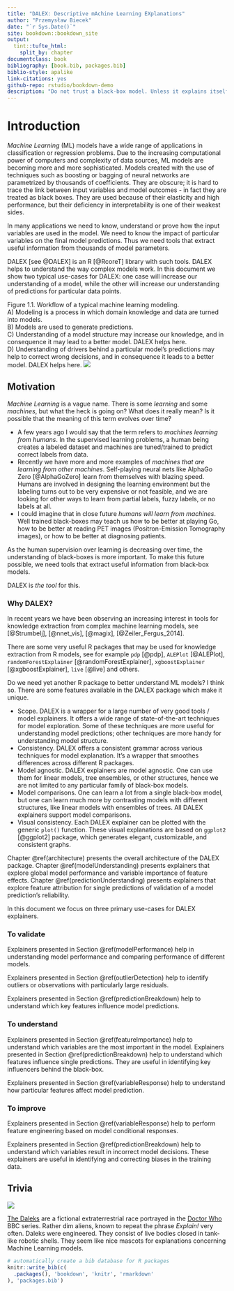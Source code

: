 ```yaml
--- 
title: "DALEX: Descriptive mAchine Learning EXplanations"
author: "Przemysław Biecek"
date: "`r Sys.Date()`"
site: bookdown::bookdown_site
output: 
  tint::tufte_html:
    split_by: chapter
documentclass: book
bibliography: [book.bib, packages.bib]
biblio-style: apalike
link-citations: yes
github-repo: rstudio/bookdown-demo
description: "Do not trust a black-box model. Unless it explains itself."
--- 
```


# Introduction

*Machine Learning* (ML) models have a wide range of applications in classification or regression problems. Due to the increasing computational power of computers and complexity of data sources, ML models are becoming more and more sophisticated. Models created with the use of techniques such as boosting or bagging of neural networks are parametrized by thousands of coefficients. They are obscure; it is hard to trace the link between input variables and model outcomes - in fact they are treated as black boxes.
They are used because of their elasticity and high performance, but their deficiency in interpretability is one of their weakest sides.

In many applications we need to know, understand or prove how the input variables are used in the model. We need to know the impact of particular variables on the final model predictions. Thus we need tools that extract useful information from thousands of model parameters.

DALEX [see @DALEX] is an R [@RcoreT] library with such tools. DALEX helps to understand the way complex models work.
In this document we show two typical use-cases for DALEX: one case will  increase our understanding of a model, while the other will increase our understanding of predictions for particular data points.

<p><span class="marginnote">Figure 1.1. Workflow of a typical machine learning modeling. <br/>
A) Modeling is a process in which domain knowledge and data are turned into models. <br/>
B) Models are used to generate predictions. <br/>
C) Understanding of a model structure may increase our knowledge, and in consequence it may lead to a better model. DALEX helps here.<br/>
D) Understanding of drivers behind a particular model's predictions may help to correct wrong decisions, and in consequence it leads to a better model. DALEX helps here.
</span>
<img src="images/mp_understanding.png"/></p>


## Motivation

*Machine Learning* is a vague name. There is some *learning* and some *machines*, but what the heck is going on? What does it really mean? Is it possible that the meaning of this term evolves over time?

* A few years ago I would say that the term refers to *machines learning from humans*. In the supervised learning problems, a human being creates a labeled dataset and machines are tuned/trained to predict correct labels from data.
* Recently we have more and more examples of *machines that are learning from other machines*. Self-playing neural nets like AlphaGo Zero [@AlphaGoZero] learn from themselves with blazing speed. Humans are involved in designing the learning environment but the labeling turns out to be very expensive or not feasible, and we are looking for other ways to learn from partial labels, fuzzy labels, or no labels at all.
* I could imagine that in close future *humans will learn from machines*. Well trained black-boxes may teach us how to be better at playing Go, how to be better at reading PET images (Positron-Emission Tomography images), or how to be better at diagnosing patients.

As the human supervision over learning is decreasing over time, the understanding of black-boxes is more important. To make this future possible, we need tools that extract useful information from black-box models. 


DALEX is *the tool* for this.


### Why DALEX?


In recent years we have been observing an increasing interest in tools for knowledge extraction from complex machine learning models, see [@Strumbelj], [@nnet_vis], [@magix], [@Zeiler_Fergus_2014].

There are some very useful R packages that may be used for knowledge extraction from R models, see for example `pdp` [@pdp], `ALEPlot` [@ALEPlot], `randomForestExplainer` [@randomForestExplainer], `xgboostExplainer` [@xgboostExplainer], `live` [@live] and others.

Do we need yet another R package to better understand ML models?
I think so. There are some features available in the DALEX package which make it unique.

* Scope. DALEX is a wrapper for a large number of very good tools / model explainers. It offers a wide range of state-of-the-art techniques for model exploration. Some of these techniques are more useful for understanding model predictions; other techniques are more handy for understanding model structure. 
* Consistency. DALEX offers a consistent grammar across various techniques for model explanation. It's a wrapper that smoothes differences across different R packages.
* Model agnostic. DALEX explainers are model agnostic. One can use them for linear models, tree ensembles, or other structures, hence we are not limited to any particular family of black-box models.
* Model comparisons. One can learn a lot from a single black-box model, but one can learn much more by contrasting models with different structures, like linear models with ensembles of trees. All DALEX explainers support model comparisons.
* Visual consistency. Each DALEX explainer can be plotted with the generic `plot()` function. These visual explanations are based on `ggplot2` [@ggplot2] package, which generates elegant, customizable, and consistent graphs.  

Chapter \@ref(architecture) presents the overall architecture of the DALEX package. 
Chapter \@ref(modelUnderstanding) presents explainers that explore global model performance and variable importance of feature effects.
Chapter \@ref(predictionUnderstanding) presents explainers that explore feature attribution for single predictions of validation of a model prediction's reliability. 

In this document we focus on three primary use-cases for DALEX explainers.


### To validate

Explainers presented in Section \@ref(modelPerformance) help in understanding model performance and comparing performance of different models.

Explainers presented in Section \@ref(outlierDetection) help to identify outliers or observations with particularly large residuals.

Explainers presented in Section \@ref(predictionBreakdown) help to understand which key features influence model predictions. 

### To understand

Explainers presented in Section \@ref(featureImportance) help to understand which variables are the most important in the model. Explainers presented in Section \@ref(predictionBreakdown) help to understand which features influence single predictions. They are useful in identifying key influencers behind the black-box. 

Explainers presented in Section \@ref(variableResponse) help to understand how particular features affect model prediction.

### To improve

Explainers presented in Section \@ref(variableResponse) help to perform feature engineering based on model conditional responses.

Explainers presented in Section \@ref(predictionBreakdown) help to understand which variables result in incorrect model decisions. These explainers are useful in identifying and correcting biases in the training data.


## Trivia

<span class="marginnote"> 
![](images/dalex01small.jpg)
</span>


[The Daleks](https://en.wikipedia.org/wiki/Dalek) are a fictional extraterrestrial race portrayed in the [Doctor Who](https://en.wikipedia.org/wiki/Doctor_Who) BBC series. Rather dim aliens, known to repeat the phrase *Explain!* very often. 
Daleks were engineered. They consist of live bodies closed in tank-like robotic shells. They seem like nice mascots for explanations concerning Machine Learning models.


```r
# automatically create a bib database for R packages
knitr::write_bib(c(
  .packages(), 'bookdown', 'knitr', 'rmarkdown'
), 'packages.bib')
```

